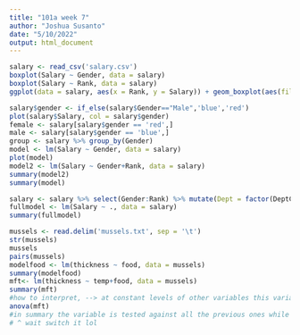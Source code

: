 ```yaml
---
title: "101a week 7"
author: "Joshua Susanto"
date: "5/10/2022"
output: html_document
---
```


```r
salary <- read_csv('salary.csv')
boxplot(Salary ~ Gender, data = salary)
boxplot(Salary ~ Rank, data = salary)
ggplot(data = salary, aes(x = Rank, y = Salary)) + geom_boxplot(aes(fill=Gender))
```

```r
salary$gender <- if_else(salary$Gender=="Male",'blue','red')
plot(salary$Salary, col = salary$gender)
female <- salary[salary$gender == 'red',]
male <- salary[salary$gender == 'blue',]
group <- salary %>% group_by(Gender)
model <- lm(Salary ~ Gender, data = salary)
plot(model)
model2 <- lm(Salary ~ Gender+Rank, data = salary)
summary(model2)
summary(model)
```


```r
salary <- salary %>% select(Gender:Rank) %>% mutate(Dept = factor(DeptCode)) %>% select(Gender, StartYr, Begin.Salary:Dept)
fullmodel <- lm(Salary ~ ., data = salary)
summary(fullmodel)
```

```r
mussels <- read.delim('mussels.txt', sep = '\t')
str(mussels)
mussels
pairs(mussels)
modelfood <- lm(thickness ~ food, data = mussels)
summary(modelfood)
mft<- lm(thickness ~ temp+food, data = mussels)
summary(mft)
#how to interpret, --> at constant levels of other variables this variable affects thickness this way```
anova(mft)
#in summary the variable is tested against all the previous ones while anova compares everything
# ^ wait switch it lol

```
